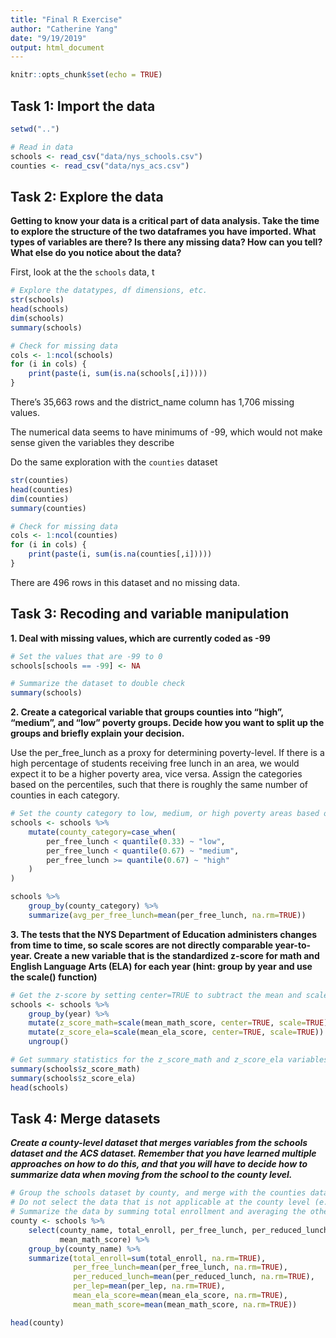 ```yaml
---
title: "Final R Exercise"
author: "Catherine Yang"
date: "9/19/2019"
output: html_document
---
```


```r
knitr::opts_chunk$set(echo = TRUE)
```

## Task 1: Import the data

```r
setwd("..")

# Read in data
schools <- read_csv("data/nys_schools.csv")
counties <- read_csv("data/nys_acs.csv")
```

## Task 2: Explore the data

**Getting to know your data is a critical part of data analysis. Take the time to explore the structure of the two dataframes you have imported. What types of variables are there? Is there any missing data? How can you tell? What else do you notice about the data?**

First, look at the the `schools` data, t
```r
# Explore the datatypes, df dimensions, etc.
str(schools)
head(schools)
dim(schools)
summary(schools)
```

```r
# Check for missing data
cols <- 1:ncol(schools)
for (i in cols) {
    print(paste(i, sum(is.na(schools[,i]))))
}
```

There's 35,663 rows and the district_name column has 1,706 missing values.

The numerical data seems to have minimums of -99, which would not make sense given the variables they describe

Do the same exploration with the `counties` dataset
```r
str(counties)
head(counties)
dim(counties)
summary(counties)
```

```r
# Check for missing data
cols <- 1:ncol(counties)
for (i in cols) {
    print(paste(i, sum(is.na(counties[,i]))))
}
```

There are 496 rows in this dataset and no missing data.

## Task 3: Recoding and variable manipulation

**1. Deal with missing values, which are currently coded as -99**
```r
# Set the values that are -99 to 0 
schools[schools == -99] <- NA

# Summarize the dataset to double check
summary(schools)
```

**2. Create a categorical variable that groups counties into "high", "medium", and "low" poverty groups. Decide how you want to split up the groups and briefly explain your decision.**

Use the per_free_lunch as a proxy for determining poverty-level. If there is a high percentage of students receiving free lunch in an area, we would expect it to be a higher poverty area, vice versa. Assign the categories based on the percentiles, such that there is roughly the same number of counties in each category.
```r
# Set the county category to low, medium, or high poverty areas based on percentiles that increment by 33%
schools <- schools %>%
    mutate(county_category=case_when(
        per_free_lunch < quantile(0.33) ~ "low",
        per_free_lunch < quantile(0.67) ~ "medium",
        per_free_lunch >= quantile(0.67) ~ "high"
    )
)

schools %>% 
    group_by(county_category) %>% 
    summarize(avg_per_free_lunch=mean(per_free_lunch, na.rm=TRUE))
```

**3. The tests that the NYS Department of Education administers changes from time to time, so scale scores are not directly comparable year-to-year. Create a new variable that is the standardized z-score for math and English Language Arts (ELA) for each year (hint: group by year and use the scale() function)**

```r
# Get the z-score by setting center=TRUE to subtract the mean and scale=TRUE to divide by the standard deviation
schools <- schools %>%
    group_by(year) %>% 
    mutate(z_score_math=scale(mean_math_score, center=TRUE, scale=TRUE)) %>% 
    mutate(z_score_ela=scale(mean_ela_score, center=TRUE, scale=TRUE)) %>% 
    ungroup()

# Get summary statistics for the z_score_math and z_score_ela variables to ensure that the scaling was performed correctly. The means should equal 0
summary(schools$z_score_math)
summary(schools$z_score_ela)
head(schools)
```

## Task 4: Merge datasets

***Create a county-level dataset that merges variables from the schools dataset and the ACS dataset. Remember that you have learned multiple approaches on how to do this, and that you will have to decide how to summarize data when moving from the school to the county level.***

```r
# Group the schools dataset by county, and merge with the counties dataset by county_name
# Do not select the data that is not applicable at the county level (e.g., school name, school ID, district, etc.)
# Summarize the data by summing total enrollment and averaging the other variables by county. 
county <- schools %>% 
    select(county_name, total_enroll, per_free_lunch, per_reduced_lunch, per_lep, mean_ela_score,
           mean_math_score) %>%
    group_by(county_name) %>%
    summarize(total_enroll=sum(total_enroll, na.rm=TRUE),
              per_free_lunch=mean(per_free_lunch, na.rm=TRUE),
              per_reduced_lunch=mean(per_reduced_lunch, na.rm=TRUE),
              per_lep=mean(per_lep, na.rm=TRUE),
              mean_ela_score=mean(mean_ela_score, na.rm=TRUE),
              mean_math_score=mean(mean_math_score, na.rm=TRUE))

head(county)

```

